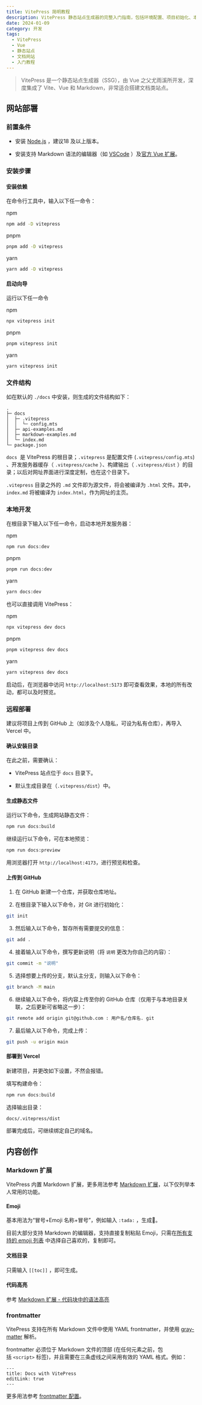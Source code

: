 ```yaml
---
title: VitePress 简明教程
description: VitePress 静态站点生成器的完整入门指南，包括环境配置、项目初始化、本地开发和远程部署等核心内容
date: 2024-01-09
category: 开发
tags:
  - VitePress
  - Vue
  - 静态站点
  - 文档网站
  - 入门教程
---
```


> VitePress 是一个静态站点生成器（SSG），由 Vue 之父尤雨溪所开发，深度集成了 Vite、Vue 和 Markdown，非常适合搭建文档类站点。

## 网站部署

### 前置条件

- 安装 [Node.js](https://nodejs.org/) ，建议18 及以上版本。

- 安装支持 Markdown 语法的编辑器（如 [VSCode](https://code.visualstudio.com/) ）及[官方 Vue 扩展](https://marketplace.visualstudio.com/items?itemName=Vue.volar)。

### 安装步骤

#### 安装依赖

在命令行工具中，输入以下任一命令：

npm

```sh
npm add -D vitepress
```

pnpm

```sh
pnpm add -D vitepress
```

yarn

```sh
yarn add -D vitepress
```

#### 启动向导

运行以下任一命令

npm

```sh
npx vitepress init
```

pnpm

```sh
pnpm vitepress init
```

yarn

```sh
yarn vitepress init
```

### 文件结构

如在默认的 `./docs` 中安装，则生成的文件结构如下：

```text
.
├─ docs
│  ├─ .vitepress
│  │  └─ config.mts
│  ├─ api-examples.md
│  ├─ markdown-examples.md
│  └─ index.md
└─ package.json
```

`docs`  是 VitePress 的根目录；`.vitepress` 是配置文件 (`.vitepress/config.mts`) 、开发服务器缓存（ `.vitepress/cache` ）、构建输出（ `.vitepress/dist` ）的目录；以后对网址界面进行深度定制，也在这个目录下。

`.vitepress` 目录之外的 `.md` 文件即为源文件，将会被编译为 `.html` 文件。其中，`index.md` 将被编译为 `index.html`，作为网址的主页。

### 本地开发

在根目录下输入以下任一命令，启动本地开发服务器：

npm

```sh
npm run docs:dev
```

pnpm

```sh
pnpm run docs:dev
```

yarn

```sh
yarn docs:dev
```

也可以直接调用 VitePress：

npm

```sh
npx vitepress dev docs
```

pnpm

```sh
pnpm vitepress dev docs
```

yarn

```sh
yarn vitepress dev docs
```

启动后，在浏览器中访问 `http://localhost:5173` 即可查看效果，本地的所有改动，都可以及时预览。

### 远程部署

建议将项目上传到 GitHub 上（如涉及个人隐私，可设为私有仓库），再导入 Vercel 中。

#### 确认安装目录

在此之前，需要确认：

- VitePress 站点位于 `docs` 目录下。

- 默认生成目录在（`.vitepress/dist`）中。

#### 生成静态文件

运行以下命令，生成网站静态文件：

```sh
npm run docs:build
```

继续运行以下命令，可在本地预览：

```sh
npm run docs:preview
```

用浏览器打开 `http://localhost:4173`，进行预览和检查。

#### 上传到 GitHub

1. 在 GitHub 新建一个仓库，并获取仓库地址。

2. 在根目录下输入以下命令，对 Git 进行初始化：

```sh
git init
```

3. 然后输入以下命令，暂存所有需要提交的信息：

```sh
git add .
```

4. 接着输入以下命令，撰写更新说明（将 `说明` 更改为你自己的内容）：

```sh
git commit -m "说明"
```

5. 选择想要上传的分支，默认主分支，则输入以下命令：

```sh
git branch -M main
```

6. 继续输入以下命令，将内容上传至你的 GitHub 仓库（仅用于与本地目录关联，之后更新可省略这一步）：

```sh
git remote add origin git@github.com : 用户名/仓库名. git
```

7. 最后输入以下命令，完成上传：

```sh
git push -u origin main
```

#### 部署到 Vercel

新建项目，并更改如下设置，不然会报错。

填写构建命令：

```sh
npm run docs:build
```

选择输出目录：

```sh
docs/.vitepress/dist
```

部署完成后，可继续绑定自己的域名。

## 内容创作

### Markdown 扩展

VitePress 内置 Markdown 扩展，更多用法参考 [Markdown 扩展](https://vitepress.dev/zh/guide/markdown)，以下仅列举本人常用的功能。

#### Emoji

基本用法为“冒号+Emoji 名称+冒号”，例如输入 `:tada:` ，生成🎉。

目前大部分支持 Markdown 的编辑器，支持直接复制粘贴 Emoji，只需在[所有支持的 emoji 列表](https://github.com/markdown-it/markdown-it-emoji/blob/master/lib/data/full.mjs) 中选择自己喜欢的，复制即可。

#### 文档目录

只需输入 `[[toc]]` ，即可生成。

#### 代码高亮

参考 [Markdown 扩展 - 代码块中的语法高亮](https://vitepress.dev/zh/guide/markdown#syntax-highlighting-in-code-blocks)

### frontmatter

VitePress 支持在所有 Markdown 文件中使用 YAML frontmatter，并使用 [gray-matter](https://github.com/jonschlinkert/gray-matter) 解析。

frontmatter 必须位于 Markdown 文件的顶部 (在任何元素之前，包括 `<script>` 标签)，并且需要在三条虚线之间采用有效的 YAML 格式。例如：

```text
---
title: Docs with VitePress
editLink: true
---
```

更多用法参考 [frontmatter 配置](https://vitepress.dev/zh/reference/frontmatter-config)。